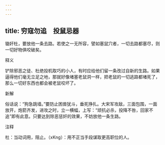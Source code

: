 ```yaml
---
---
---
```

title: 穷寇勿追　投鼠忌器
---



锄奸杜，要放他一条去路。若使之一无所容，譬如塞鼠穴者，一切去路都塞尽，则一切好物俱咬破矣。

释义

铲除邪恶之徒、杜绝投机取巧的小人，有时应给他们留一条改过自新的生路。如果逼得他们毫无立足之地，那就好像堵塞老鼠洞一样，把老鼠的一切逃路都堵死了，那么一切好东西也都会被老鼠咬坏了。

新解

俗话说：“狗急跳墙。”要防止困兽犹斗，垂死挣扎。大宋军攻敌，三面包围，一面放开，炮箭齐发，进攻之时，立一横幅，上写：“顽抗必杀，投降不咎，回家不追”即有此意。只要达到除恶惩奸的效果，不妨放他一条生路。

注释

杜：当动词用，阻止。（xKng）：用不正当手段谋取更高职位的人。
